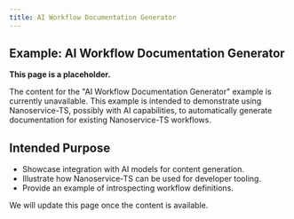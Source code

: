 ```yaml
---
title: AI Workflow Documentation Generator
---
```


## Example: AI Workflow Documentation Generator

**This page is a placeholder.**

The content for the "AI Workflow Documentation Generator" example is currently unavailable. This example is intended to demonstrate using Nanoservice-TS, possibly with AI capabilities, to automatically generate documentation for existing Nanoservice-TS workflows.

## Intended Purpose

*   Showcase integration with AI models for content generation.
*   Illustrate how Nanoservice-TS can be used for developer tooling.
*   Provide an example of introspecting workflow definitions.

We will update this page once the content is available.
